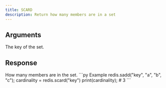```yaml
---
title: SCARD
description: Return how many members are in a set
---
```


## Arguments

<ParamField body="key" type="str" required>
  The key of the set.
</ParamField>


## Response

<ResponseField type="number" required>
  How many members are in the set.
</ResponseField>

<RequestExample>
```py Example 
redis.sadd("key", "a", "b", "c"); 
cardinality = redis.scard("key")
print(cardinality); # 3
```

</RequestExample>
